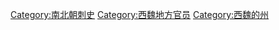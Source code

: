 [[Category:南北朝刺史|Category:南北朝刺史]]
[[Category:西魏地方官员|Category:西魏地方官员]]
[[Category:西魏的州|Category:西魏的州]]